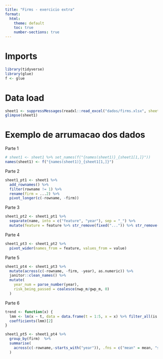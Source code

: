 ```yaml
---
title: "Firms - exercicio extra"
format:
  html:
    theme: default
    toc: true
    number-sections: true
---
```



# Imports

```r
library(tidyverse)
library(glue)
f <- glue
```

# Data load

```r
sheet1 <- suppressMessages(readxl::read_excel("dados/firms.xlsx", sheet = 1)) 
glimpse(sheet1)
```

# Exemplo de arrumacao dos dados

Parte 1

```r
# sheet1 <- sheet1 %>% set_names(f("{names(sheet1)}_{sheet1[1,]}"))
names(sheet1) <- f("{names(sheet1)}_{sheet1[1,]}")
```

Parte 2

```r
sheet1_pt1 <- sheet1 %>%
  add_rownames() %>%
  filter(rowname != 1) %>%
  rename(firm = ...2) %>%
  pivot_longer(c(-rowname, -firm))
```
Parte 3

```r
sheet1_pt2 <- sheet1_pt1 %>%
  separate(name, into = c("feature", "year"), sep = "_") %>%
  mutate(feature = feature %>% str_remove(fixed("...")) %>% str_remove("[0-9]+$"))
```

Parte 4

```r
sheet1_pt3 <- sheet1_pt2 %>%
  pivot_wider(names_from = feature, values_from = value)
```

Parte 5

```r
sheet1_pt4 <- sheet1_pt3 %>%
  mutate(across(c(-rowname, -firm, -year), as.numeric)) %>%
  janitor::clean_names() %>%
  mutate(
    year_num = parse_number(year),
    risk_being_passed = coalesce(nwp_m/gwp_m, 0)
  )
```

Parte 6

```r
trend <- function(x) {
  lmm <- lm(x ~ t, data = data.frame(t = 1:5, x = x) %>% filter_all(is.finite))
  coefficients(lmm)[2]
}

sheet1_pt5 <- sheet1_pt4 %>%
  group_by(firm)  %>%
  summarise(
    across(c(-rowname,-starts_with("year")), .fns = c("mean" = mean, "sd" = sd, "trend" = trend))
  )
```


